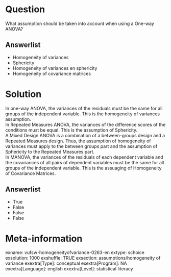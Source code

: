 Question
========
What assumption should be taken into account when using a One-way ANOVA?

Answerlist
----------
* Homogeneity of variances
* Sphericity
* Homogeneity of variances en sphericity
* Homogeneity of covariance matrices

Solution
========





In one-way ANOVA, the variances of the residuals must be the same for
all groups of the independent variable. This is the homogeneity of
variances assumption.  
In Repeated Measures ANOVA, the variances of the difference scores of
the conditions must be equal. This is the assumption of Sphericity.  
A Mixed Design ANOVA is a combination of a between-groups design and a
Repeated Measures design. Thus, the assumption of homogeneity of
variances must apply to the between groups part and the assumption of
Sphericity to the Repeated Measures part.  
In MANOVA, the variances of the residuals of each dependent variable and
the covariances of all pairs of dependent variables must be the same for
all groups of the independent variable. This is the assuaging of
Homogeneity of Covariance Matrices.




Answerlist
----------
* True
* False
* False
* False

Meta-information
================
exname: vufsw-homogeneityofvariance-0263-en
extype: schoice
exsolution: 1000
exshuffle: TRUE
exsection: assumptions/homogeneity of variance
exextra[Type]: conceptual
exextra[Program]: NA
exextra[Language]: english
exextra[Level]: statistical literacy

